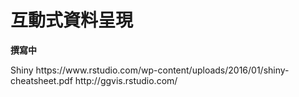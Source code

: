 # 互動式資料呈現 {#InteractiveGraphics}
**撰寫中**

Shiny
https://www.rstudio.com/wp-content/uploads/2016/01/shiny-cheatsheet.pdf
http://ggvis.rstudio.com/
